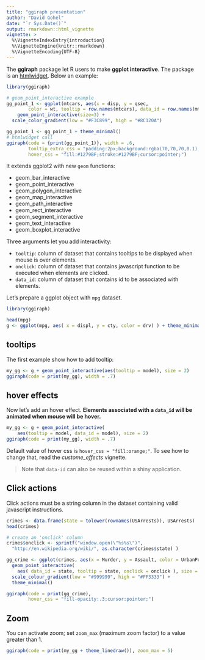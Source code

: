 ```yaml
---
title: "ggiraph presentation"
author: "David Gohel"
date: "`r Sys.Date()`"
output: rmarkdown::html_vignette
vignette: >
  %\VignetteIndexEntry{introduction}
  %\VignetteEngine{knitr::rmarkdown}
  %\VignetteEncoding{UTF-8}
---
```


The **ggiraph** package let R users to make **ggplot interactive**. The package is an [htmlwidget](http://cran.r-project.org/package=htmlwidgets). Below an example:

```r
library(ggiraph)

# geom_point_interactive example
gg_point_1 <- ggplot(mtcars, aes(x = disp, y = qsec, 
		color = wt, tooltip = row.names(mtcars), data_id = row.names(mtcars) ) ) + 
	geom_point_interactive(size=3) + 
  scale_color_gradient(low = "#F3C899", high = "#8C120A") 

gg_point_1 <- gg_point_1 + theme_minimal()
# htmlwidget call
ggiraph(code = {print(gg_point_1)}, width = .6,
        tooltip_extra_css = "padding:2px;background:rgba(70,70,70,0.1);color:black;border-radius:2px 2px 2px 2px;",
        hover_css = "fill:#1279BF;stroke:#1279BF;cursor:pointer;")

```

It extends ggplot2 with new `geom` functions:

* geom_bar_interactive
* geom_point_interactive
* geom_polygon_interactive
* geom_map_interactive
* geom_path_interactive
* geom_rect_interactive
* geom_segment_interactive
* geom_text_interactive
* geom_boxplot_interactive


Three arguments let you add interactivity:

* `tooltip`: column of dataset that contains tooltips to be displayed when mouse is over elements. 
* `onclick`: column of dataset that contains javascript function to be executed when elements are clicked. 
* `data_id`: column of dataset that contains id to be associated with elements. 

Let's prepare a ggplot object with `mpg` dataset. 

```r
library(ggiraph)

head(mpg)
g <- ggplot(mpg, aes( x = displ, y = cty, color = drv) ) + theme_minimal()
```

## tooltips

The first example show how to add tooltip:

```r
my_gg <- g + geom_point_interactive(aes(tooltip = model), size = 2) 
ggiraph(code = print(my_gg), width = .7)
```

## hover effects

Now let's add an hover effect. **Elements associated with a `data_id` will be animated when mouse will be hover.**

```r
my_gg <- g + geom_point_interactive(
    aes(tooltip = model, data_id = model), size = 2) 
ggiraph(code = print(my_gg), width = .7)
```

Default value of hover css is `hover_css = "fill:orange;"`. To see how to change that, read the *custome_effects* vignette.

> Note that `data-id` can also be reused within a shiny application. 

## Click actions

Click actions must be a string column in the dataset containing valid javascript instructions. 

```r
crimes <- data.frame(state = tolower(rownames(USArrests)), USArrests)
head(crimes)

# create an 'onclick' column
crimes$onclick <- sprintf("window.open(\"%s%s\")",
  "http://en.wikipedia.org/wiki/", as.character(crimes$state) )

gg_crime <- ggplot(crimes, aes(x = Murder, y = Assault, color = UrbanPop )) + 
  geom_point_interactive(
    aes( data_id = state, tooltip = state, onclick = onclick ), size = 3 ) + 
  scale_colour_gradient(low = "#999999", high = "#FF3333") + 
  theme_minimal()

ggiraph(code = print(gg_crime),
        hover_css = "fill-opacity:.3;cursor:pointer;")
```


## Zoom 

You can activate zoom; set `zoom_max` (maximum zoom factor) to a value greater than 1. 

```r
ggiraph(code = print(my_gg + theme_linedraw()), zoom_max = 5)
```

